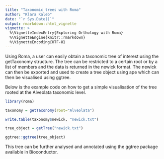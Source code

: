 ```yaml
---
title: "Taxonomic trees with Roma"
author: "Klara Kaleb"
date: "`r Sys.Date()`"
output: rmarkdown::html_vignette
vignette: >
  %\VignetteIndexEntry{Exploring Orthology with Roma}
  %\VignetteEngine{knitr::rmarkdown}
  %\VignetteEncoding{UTF-8}
---
```


Using Roma, a user can easily obtain a taxonomic tree of interest using the getTaxonomy structure. The tree can be restricted to a certain root or by a list of members and the data is returned in the newick format. The newick can then be exported and used to create a tree object using ape which can then be visualised using ggtree.

Below is the example code on how to get a simple visualisation of the tree rooted at the Alveolata taxonomic level.

```r
library(roma)

taxonomy = getTaxonomy(root="Alveolata")

write.table(taxonomy$newick, "newick.txt")

tree_object = getTree("newick.txt")

ggtree::ggtree(tree_object)


```

This tree can be further analysed and annotated using the ggtree package available in Bioconductor. 

